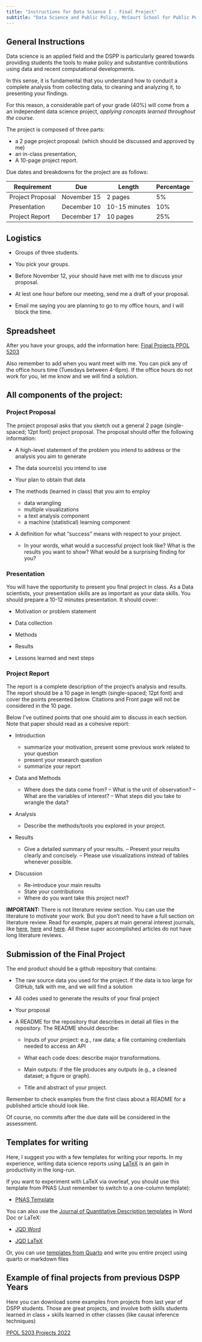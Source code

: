 ```yaml
---
title: "Instructions for Data Science I - Final Project"
subtitle: "Data Science and Public Policy, McCourt School for Public Polcy, Georgetown University"
---
```


## General Instructions

Data science is an applied field and the DSPP is particularly geared towards providing students the tools to make policy and substantive contributions using data and recent computational developments.

In this sense, it is fundamental that you understand how to conduct a complete analysis from collecting data, to cleaning and analyzing it, to presenting your findings.

For this reason, a considerable part of your grade (40%) will come from a an independent data science project, *applying concepts learned throughout the course*.

The project is composed of three parts:

-   a 2 page project proposal: (which should be discussed and approved by me)
-   an in-class presentation,
-   A 10-page project report.

Due dates and breakdowns for the project are as follows:

| **Requirement**  | **Due**     | **Length**    | **Percentage** |
|------------------|-------------|---------------|----------------|
| Project Proposal | November 15 | 2 pages       | 5%             |
| Presentation     | December 10 | 10-15 minutes | 10%            |
| Project Report   | December 17 | 10 pages      | 25%            |

## Logistics

-   Groups of three students.

-   You pick your groups.

-   Before November 12, your should have met with me to discuss your proposal.

-   At lest one hour before our meeting, send me a draft of your proposal.

-   Email me saying you are planning to go to my office hours, and I will block the time.

## Spreadsheet

After you have your groups, add the information here: [Final Projects PPOL 5203](https://docs.google.com/spreadsheets/d/1tXCNbAV-vpCMA96OZ0yy_E1quHUhSPuwSrFZ6_SafDk/edit?usp=sharing)

Also remember to add when you want meet with me. You can pick any of the office hours time (Tuesdays between 4-6pm). If the office hours do not work for you, let me know and we will find a solution.

## All components of the project:

### Project Proposal

The project proposal asks that you sketch out a general 2 page (single-spaced; 12pt font) project proposal. The proposal should offer the following information:

-   A high-level statement of the problem you intend to address or the analysis you aim to generate

-   The data source(s) you intend to use

-   Your plan to obtain that data

-   The methods (learned in class) that you aim to employ

    -   data wrangling
    -   multiple visualizations
    -   a text analysis component
    -   a machine (statistical) learning component

-   A definition for what "success" means with respect to your project.

    -   In your words, what would a successful project look like? What is the results you want to show? What would be a surprising finding for you?

### Presentation

You will have the opportunity to present you final project in class. As a Data scientists, your presentation skills are as important as your data skills. You should prepare a 10-12 minutes presentation. It should cover:

-   Motivation or problem statement

-   Data collection

-   Methods

-   Results

-   Lessons learned and next steps

### Project Report

The report is a complete description of the project's analysis and results. The report should be a 10 page in length (single-spaced; 12pt font) and cover the points presented below. Citations and Front page will not be considered in the 10 page.

Below I've outlined points that one should aim to discuss in each section. Note that paper should read as a cohesive report:

-   Introduction

    -   summarize your motivation, present some previous work related to your question
    -   present your research question
    -   summarize your report

-   Data and Methods

    -   Where does the data come from? -- What is the unit of observation? -- What are the variables of interest? -- What steps did you take to wrangle the data?

-   Analysis

    -   Describe the methods/tools you explored in your project.

-   Results

    -   Give a detailed summary of your results. -- Present your results clearly and concisely. -- Please use visualizations instead of tables whenever possible.

-   Discussion

    -   Re-introduce your main results
    -   State your contributions
    -   Where do you want take this project next?


<!-- NOTE: REMOVE THE PNAS TEMPLATE!!!!-->

**IMPORTANT:** There is not literature review section. You can use the literature to motivate your work. But you don't need to have a full section on literature review. Read for example, papers at main general interest journals, like [here](https://www.pnas.org/doi/10.1073/pnas.1804840115), [here](https://www.nature.com/articles/s41562-023-01600-1) and [here](https://www.science.org/doi/10.1126/sciadv.aau4586). All these super accomplished articles do not have long literature reviews.

## Submission of the Final Project

The end product should be a github repository that contains:

-   The raw source data you used for the project. If the data is too large for GitHub, talk with me, and we will find a solution

-   All codes used to generate the results of your final project

-   Your proposal

-   A README for the repository that describes in detail all files in the repository. The README should describe:

    -   Inputs of your project: e.g., raw data; a file containing credentials needed to access an API

    -   What each code does: describe major transformations.

    -   Main outputs: if the file produces any outputs (e.g., a cleaned dataset; a figure or graph).

    -   Title and abstract of your project.

Remember to check examples from the first class about a README for a published article should look like.

Of course, no commits after the due date will be considered in the assessment.

## Templates for writing

<!-- NOTE: REMOVE THE PNAS TEMPLATE!!!!-->

Here, I suggest you with a few templates for writing your reports. In my experience, writing data science reports using [LaTeX](https://towardsdatascience.com/latex-for-data-scientists-in-under-6-minutes-3815d973c05c) is an gain in productivity in the long-run.

If you want to experiment with LaTeX via overleaf, you should use this template from PNAS (Just remember to switch to a one-column template):

-   [PNAS Template](https://www.overleaf.com/latex/templates/template-for-preparing-your-research-report-submission-to-pnas-using-overleaf-2023/whbdryzwztnd)

You can also use the [Journal of Quantitative Description templates](https://journalqd.org/jqdtemplate) in Word Doc or LaTeX:

-   [JQD Word](https://kmunger.github.io/pdfs/JQDWordTemplate2023.docx)

-   [JQD LaTeX](https://kmunger.github.io/pdfs/main.tex)

Or, you can use [templates from Quarto](https://quarto.org/docs/journals/) and write you entire project using quarto or markdown files

## Example of final projects from previous DSPP Years

Here you can download some examples from projects from last year of DSPP students. Those are great projects, and involve both skills students learned in class + skills learned in other classes (like causal inference techniques)

[PPOL 5203 Projects 2022](./projects_ppol2022.zip)
